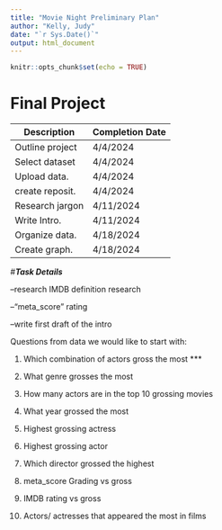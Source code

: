 ```yaml
---
title: "Movie Night Preliminary Plan"
author: "Kelly, Judy"
date: "`r Sys.Date()`"
output: html_document
---
```


```r
knitr::opts_chunk$set(echo = TRUE)
```

# **Final Project**

| Description     | Completion Date |
|-----------------|-----------------|
| Outline project | 4/4/2024        |
| Select dataset  | 4/4/2024        |
| Upload data.    | 4/4/2024        |
| create reposit. | 4/4/2024        |
| Research jargon | 4/11/2024       |
| Write Intro.    | 4/11/2024       |
| Organize data.  | 4/18/2024       |
| Create graph.   | 4/18/2024       |

\#***Task Details*** 

--research IMDB definition research 

--"meta_score" rating 

--write first draft of the intro

Questions from data we would like to start with:

1. Which combination of actors gross the most ***

2. What genre grosses the most

3. How many actors are in the top 10 grossing movies 

4. What year grossed the most

5. Highest grossing actress

6. Highest grossing actor

7. Which director grossed the highest

8. meta_score Grading vs gross

9. IMDB rating vs gross

10. Actors/ actresses that appeared the most in films 